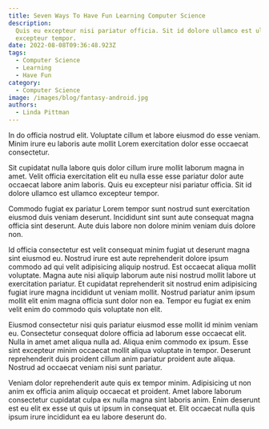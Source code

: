 ```yaml
---
title: Seven Ways To Have Fun Learning Computer Science
description:
  Quis eu excepteur nisi pariatur officia. Sit id dolore ullamco est ullamco
  excepteur tempor.
date: 2022-08-08T09:36:48.923Z
tags:
  - Computer Science
  - Learning
  - Have Fun
category:
  - Computer Science
image: /images/blog/fantasy-android.jpg
authors:
  - Linda Pittman
---
```


In do officia nostrud elit. Voluptate cillum et labore eiusmod do esse veniam. Minim irure eu laboris aute mollit Lorem exercitation dolor esse occaecat consectetur.

Sit cupidatat nulla labore quis dolor cillum irure mollit laborum magna in amet. Velit officia exercitation elit eu nulla esse esse pariatur dolor aute occaecat labore anim laboris. Quis eu excepteur nisi pariatur officia. Sit id dolore ullamco est ullamco excepteur tempor.

Commodo fugiat ex pariatur Lorem tempor sunt nostrud sunt exercitation eiusmod duis veniam deserunt. Incididunt sint sunt aute consequat magna officia sint deserunt. Aute duis labore non dolore minim veniam duis dolore non.

Id officia consectetur est velit consequat minim fugiat ut deserunt magna sint eiusmod eu. Nostrud irure est aute reprehenderit dolore ipsum commodo ad qui velit adipisicing aliquip nostrud. Est occaecat aliqua mollit voluptate. Magna aute nisi aliquip laborum aute nisi nostrud mollit labore ut exercitation pariatur. Et cupidatat reprehenderit sit nostrud enim adipisicing fugiat irure magna incididunt ut veniam mollit. Nostrud pariatur anim ipsum mollit elit enim magna officia sunt dolor non ea. Tempor eu fugiat ex enim velit enim do commodo quis voluptate non elit.

Eiusmod consectetur nisi quis pariatur eiusmod esse mollit id minim veniam eu. Consectetur consequat dolore officia ad laborum esse occaecat elit. Nulla in amet amet aliqua nulla ad. Aliqua enim commodo ex ipsum. Esse sint excepteur minim occaecat mollit aliqua voluptate in tempor. Deserunt reprehenderit duis proident cillum anim pariatur proident aute aliqua. Nostrud ad occaecat veniam nisi sunt pariatur.

Veniam dolor reprehenderit aute quis ex tempor minim. Adipisicing ut non anim ex officia anim aliquip occaecat et proident. Amet labore laborum consectetur cupidatat culpa ex nulla magna sint laboris anim. Enim deserunt est eu elit ex esse ut quis ut ipsum in consequat et. Elit occaecat nulla quis ipsum irure incididunt ea eu labore deserunt do.
